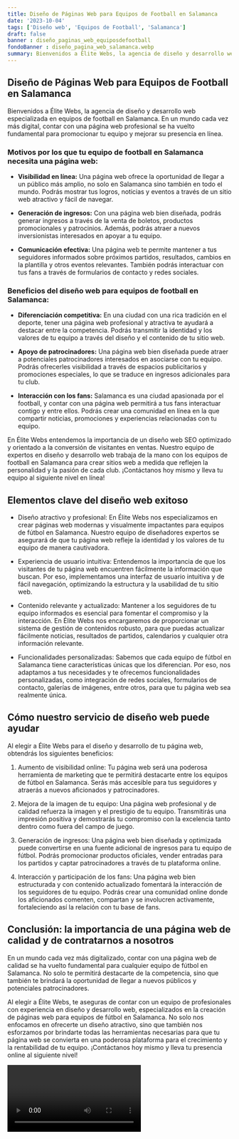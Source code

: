 ```yaml
---
title: Diseño de Páginas Web para Equipos de Football en Salamanca
date: '2023-10-04'
tags: ['Diseño web', 'Equipos de Football', 'Salamanca']
draft: false
banner : diseño_paginas_web_equiposdefootball
fondoBanner : diseño_pagina_web_salamanca.webp
summary: Bienvenidos a Élite Webs, la agencia de diseño y desarrollo web especializada en equipos de football en Salamanca. En un mundo cada vez más digital, contar con una página web profesional se ha vuelto fundamental para promocionar tu equipo y mejorar su presencia en línea. 
---
```


## Diseño de Páginas Web para Equipos de Football en Salamanca

Bienvenidos a Élite Webs, la agencia de diseño y desarrollo web especializada en equipos de football en Salamanca. En un mundo cada vez más digital, contar con una página web profesional se ha vuelto fundamental para promocionar tu equipo y mejorar su presencia en línea. 

### Motivos por los que tu equipo de football en Salamanca necesita una página web:

- **Visibilidad en línea:** Una página web ofrece la oportunidad de llegar a un público más amplio, no solo en Salamanca sino también en todo el mundo. Podrás mostrar tus logros, noticias y eventos a través de un sitio web atractivo y fácil de navegar.

- **Generación de ingresos:** Con una página web bien diseñada, podrás generar ingresos a través de la venta de boletos, productos promocionales y patrocinios. Además, podrás atraer a nuevos inversionistas interesados en apoyar a tu equipo.

- **Comunicación efectiva:** Una página web te permite mantener a tus seguidores informados sobre próximos partidos, resultados, cambios en la plantilla y otros eventos relevantes. También podrás interactuar con tus fans a través de formularios de contacto y redes sociales.

### Beneficios del diseño web para equipos de football en Salamanca:

- **Diferenciación competitiva:** En una ciudad con una rica tradición en el deporte, tener una página web profesional y atractiva te ayudará a destacar entre la competencia. Podrás transmitir la identidad y los valores de tu equipo a través del diseño y el contenido de tu sitio web.

- **Apoyo de patrocinadores:** Una página web bien diseñada puede atraer a potenciales patrocinadores interesados en asociarse con tu equipo. Podrás ofrecerles visibilidad a través de espacios publicitarios y promociones especiales, lo que se traduce en ingresos adicionales para tu club.

- **Interacción con los fans:** Salamanca es una ciudad apasionada por el football, y contar con una página web permitirá a tus fans interactuar contigo y entre ellos. Podrás crear una comunidad en línea en la que compartir noticias, promociones y experiencias relacionadas con tu equipo.

En Élite Webs entendemos la importancia de un diseño web SEO optimizado y orientado a la conversión de visitantes en ventas. Nuestro equipo de expertos en diseño y desarrollo web trabaja de la mano con los equipos de football en Salamanca para crear sitios web a medida que reflejen la personalidad y la pasión de cada club. ¡Contáctanos hoy mismo y lleva tu equipo al siguiente nivel en línea!

<GifSeo />

<Cta />

## Elementos clave del diseño web exitoso

- Diseño atractivo y profesional: En Élite Webs nos especializamos en crear páginas web modernas y visualmente impactantes para equipos de fútbol en Salamanca. Nuestro equipo de diseñadores expertos se asegurará de que tu página web refleje la identidad y los valores de tu equipo de manera cautivadora.

- Experiencia de usuario intuitiva: Entendemos la importancia de que los visitantes de tu página web encuentren fácilmente la información que buscan. Por eso, implementamos una interfaz de usuario intuitiva y de fácil navegación, optimizando la estructura y la usabilidad de tu sitio web.

- Contenido relevante y actualizado: Mantener a los seguidores de tu equipo informados es esencial para fomentar el compromiso y la interacción. En Élite Webs nos encargaremos de proporcionar un sistema de gestión de contenidos robusto, para que puedas actualizar fácilmente noticias, resultados de partidos, calendarios y cualquier otra información relevante.

- Funcionalidades personalizadas: Sabemos que cada equipo de fútbol en Salamanca tiene características únicas que los diferencian. Por eso, nos adaptamos a tus necesidades y te ofrecemos funcionalidades personalizadas, como integración de redes sociales, formularios de contacto, galerías de imágenes, entre otros, para que tu página web sea realmente única.

## Cómo nuestro servicio de diseño web puede ayudar

Al elegir a Élite Webs para el diseño y desarrollo de tu página web, obtendrás los siguientes beneficios:

1. Aumento de visibilidad online: Tu página web será una poderosa herramienta de marketing que te permitirá destacarte entre los equipos de fútbol en Salamanca. Serás más accesible para tus seguidores y atraerás a nuevos aficionados y patrocinadores.

2. Mejora de la imagen de tu equipo: Una página web profesional y de calidad refuerza la imagen y el prestigio de tu equipo. Transmitirás una impresión positiva y demostrarás tu compromiso con la excelencia tanto dentro como fuera del campo de juego.

3. Generación de ingresos: Una página web bien diseñada y optimizada puede convertirse en una fuente adicional de ingresos para tu equipo de fútbol. Podrás promocionar productos oficiales, vender entradas para los partidos y captar patrocinadores a través de tu plataforma online.

4. Interacción y participación de los fans: Una página web bien estructurada y con contenido actualizado fomentará la interacción de los seguidores de tu equipo. Podrás crear una comunidad online donde los aficionados comenten, compartan y se involucren activamente, fortaleciendo así la relación con tu base de fans.

## Conclusión: la importancia de una página web de calidad y de contratarnos a nosotros

En un mundo cada vez más digitalizado, contar con una página web de calidad se ha vuelto fundamental para cualquier equipo de fútbol en Salamanca. No solo te permitirá destacarte de la competencia, sino que también te brindará la oportunidad de llegar a nuevos públicos y potenciales patrocinadores.

Al elegir a Élite Webs, te aseguras de contar con un equipo de profesionales con experiencia en diseño y desarrollo web, especializados en la creación de páginas web para equipos de fútbol en Salamanca. No solo nos enfocamos en ofrecerte un diseño atractivo, sino que también nos esforzamos por brindarte todas las herramientas necesarias para que tu página web se convierta en una poderosa plataforma para el crecimiento y la rentabilidad de tu equipo. ¡Contáctanos hoy mismo y lleva tu presencia online al siguiente nivel!

<Video />

<CtaBot job='Equipos de Football' city='Salamanca'/>

<Gmaps query='Salamanca+españa+maps' />